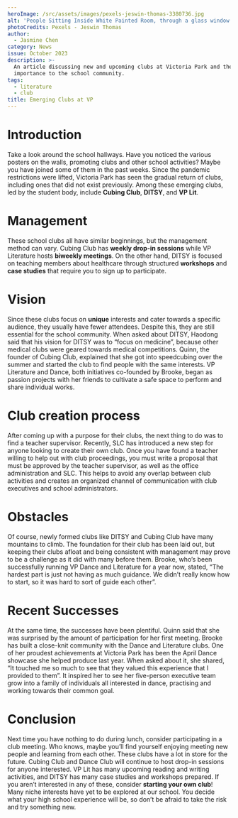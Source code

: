 ```yaml
---
heroImage: /src/assets/images/pexels-jeswin-thomas-3380736.jpg
alt: 'People Sitting Inside White Painted Room, through a glass window'
photoCredits: Pexels - Jeswin Thomas
author:
  - Jasmine Chen
category: News
issue: October 2023
description: >-
  An article discussing new and upcoming clubs at Victoria Park and their
  importance to the school community.
tags:
  - literature
  - club
title: Emerging Clubs at VP
---
```


# Introduction

Take a look around the school hallways. Have you noticed the various posters on the walls, promoting clubs and other school activities? Maybe you have joined some of them in the past weeks. Since the pandemic restrictions were lifted, Victoria Park has seen the gradual return of clubs, including ones that did not exist previously. Among these emerging clubs, led by the student body, include **Cubing Club**, **DITSY**, and **VP Lit**.

# Management

These school clubs all have similar beginnings, but the management method can vary. Cubing Club has **weekly drop-in sessions** while VP Literature hosts **biweekly meetings**. On the other hand, DITSY is focused on teaching members about healthcare through structured **workshops** and **case studies** that require you to sign up to participate.

# Vision

Since these clubs focus on **unique** interests and cater towards a specific audience, they usually have fewer attendees. Despite this, they are still essential for the school community. When asked about DITSY, Haodong said that his vision for DITSY was to “focus on medicine”, because other medical clubs were geared towards medical competitions. Quinn, the founder of Cubing Club, explained that she got into speedcubing over the summer and started the club to find people with the same interests. VP Literature and Dance, both initiatives co-founded by Brooke, began as passion projects with her friends to cultivate a safe space to perform and share individual works.

# Club creation process

After coming up with a purpose for their clubs, the next thing to do was to find a teacher supervisor. Recently, SLC has introduced a new step for anyone looking to create their own club. Once you have found a teacher willing to help out with club proceedings, you must write a proposal that must be approved by the teacher supervisor, as well as the office administration and SLC. This helps to avoid any overlap between club activities and creates an organized channel of communication with club executives and school administrators.

# Obstacles

Of course, newly formed clubs like DITSY and Cubing Club have many mountains to climb. The foundation for their club has been laid out, but keeping their clubs afloat and being consistent with management may prove to be a challenge as it did with many before them. Brooke, who’s been successfully running VP Dance and Literature for a year now, stated, “The hardest part is just not having as much guidance. We didn’t really know how to start, so it was hard to sort of guide each other”.

# Recent Successes

At the same time, the successes have been plentiful. Quinn said that she was surprised by the amount of participation for her first meeting. Brooke has built a close-knit community with the Dance and Literature clubs. One of her proudest achievements at Victoria Park has been the April Dance showcase she helped produce last year. When asked about it, she shared, “It touched me so much to see that they valued this experience that I provided to them”. It inspired her to see her five-person executive team grow into a family of individuals all interested in dance, practising and working towards their common goal.

# Conclusion

Next time you have nothing to do during lunch, consider participating in a club meeting. Who knows, maybe you’ll find yourself enjoying meeting new people and learning from each other. These clubs have a lot in store for the future. Cubing Club and Dance Club will continue to host drop-in sessions for anyone interested. VP Lit has many upcoming reading and writing activities, and DITSY has many case studies and workshops prepared. If you aren’t interested in any of these, consider **starting your own club**! Many niche interests have yet to be explored at our school. You decide what your high school experience will be, so don’t be afraid to take the risk and try something new.
